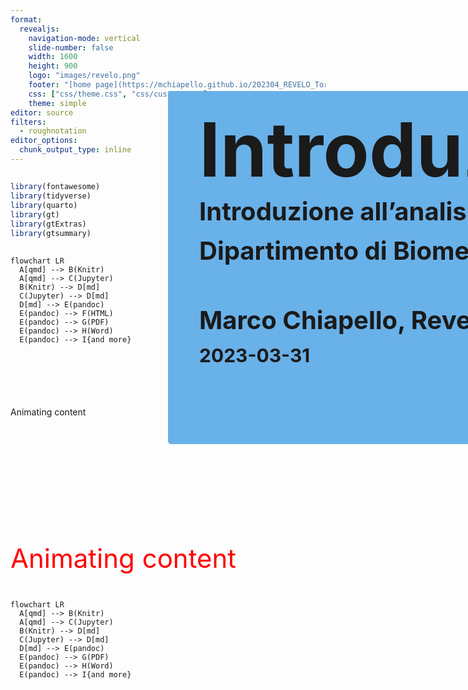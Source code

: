 ```yaml
---
format: 
  revealjs:
    navigation-mode: vertical
    slide-number: false
    width: 1600
    height: 900
    logo: "images/revelo.png"
    footer: "[home page](https://mchiapello.github.io/202304_REVELO_Torvergata/)"
    css: ["css/theme.css", "css/custom.css"]
    theme: simple
editor: source
filters:
  - roughnotation
editor_options: 
  chunk_output_type: inline
---
```


##  {#TitleSlide data-menu-title="TitleSlide" background-image="images/back001.jpg" background-size="cover" background-opacity="0.3"}

```r
library(fontawesome)
library(tidyverse)
library(quarto)
library(gt)
library(gtExtras)
library(gtsummary)
```

::: {style="position: absolute; left: 480px; top: 200px; height: 525px; width: 1500px; background-color: #69b1e9; padding: 20px; padding-left: 50px; border-radius: 5px;"}
[Introduzione al Corso]{style="font-size: 120px; font-weight: bold; line-height: 1em; margin: 0px"}

[Introduzione all'analisi RNASeq in R]{style="font-size: 40px;font-weight: bold;"}

[Dipartimento di Biomedicina e Prevenzione]{style="font-size: 40px;font-weight: bold;"}

<br> <br>

[Marco Chiapello, Revelo Datalab]{style="font-size: 40px; font-weight: bold;"}

[2023-03-31]{style="font-size: 30px;font-weight: bold;"}
:::


## {auto-animate=true}

```mermaid
flowchart LR
  A[qmd] --> B(Knitr)
  A[qmd] --> C(Jupyter)
  B(Knitr) --> D[md]
  C(Jupyter) --> D[md]
  D[md] --> E(pandoc)
  E(pandoc) --> F(HTML)
  E(pandoc) --> G(PDF)
  E(pandoc) --> H(Word)
  E(pandoc) --> I{and more}
```

::: {style="margin-top: 100px;"}
Animating content
:::

## {auto-animate=true}

::: {style="margin-top: 200px; font-size: 3em; color: red;"}
Animating content
:::

```mermaid
flowchart LR
  A[qmd] --> B(Knitr)
  A[qmd] --> C(Jupyter)
  B(Knitr) --> D[md]
  C(Jupyter) --> D[md]
  D[md] --> E(pandoc)
  E(pandoc) --> G(PDF)
  E(pandoc) --> H(Word)
  E(pandoc) --> I{and more}
```